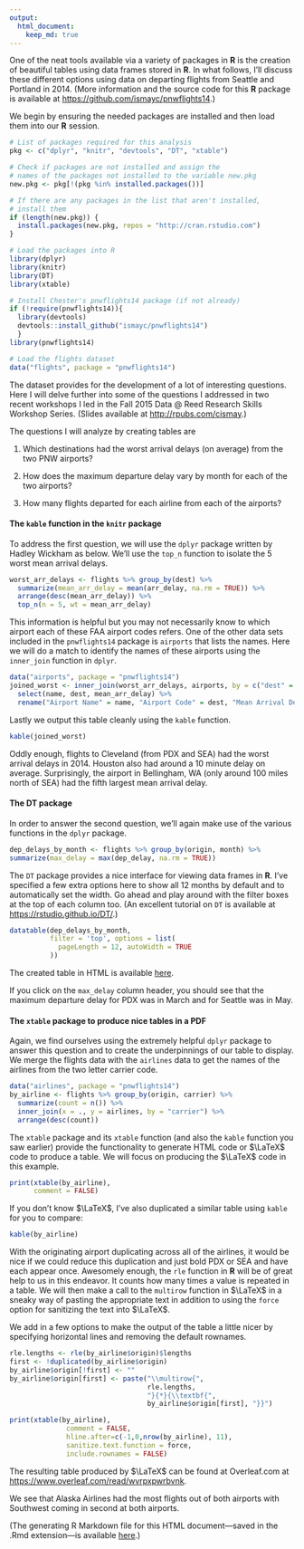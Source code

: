 ```yaml
---
output: 
  html_document:
    keep_md: true
---
```


One of the neat tools available via a variety of packages in **R** is the creation of beautiful tables using data frames stored in **R**.  In what follows, I'll discuss these different options using data on departing flights from Seattle and Portland in 2014.  (More information and the source code for this **R** package is available at <https://github.com/ismayc/pnwflights14>.)

We begin by ensuring the needed packages are installed and then load them into our **R** session.

```r
# List of packages required for this analysis
pkg <- c("dplyr", "knitr", "devtools", "DT", "xtable")

# Check if packages are not installed and assign the
# names of the packages not installed to the variable new.pkg
new.pkg <- pkg[!(pkg %in% installed.packages())]

# If there are any packages in the list that aren't installed,
# install them
if (length(new.pkg)) {
  install.packages(new.pkg, repos = "http://cran.rstudio.com")
}

# Load the packages into R
library(dplyr)
library(knitr)
library(DT)
library(xtable)

# Install Chester's pnwflights14 package (if not already)
if (!require(pnwflights14)){
  library(devtools)
  devtools::install_github("ismayc/pnwflights14")
  }
library(pnwflights14)

# Load the flights dataset
data("flights", package = "pnwflights14")
```

The dataset provides for the development of a lot of interesting questions.  Here I will delve further into some of the questions I addressed in two recent workshops I led in the Fall 2015 Data @ Reed Research Skills Workshop Series.  (Slides available at <http://rpubs.com/cismay>.)

The questions I will analyze by creating tables are

1. Which destinations had the worst arrival delays (on average) from the two PNW airports?

2. How does the maximum departure delay vary by month for each of the two airports?

3. How many flights departed for each airline from each of the airports? 

#### The `kable` function in the `knitr` package

To address the first question, we will use the `dplyr` package written by Hadley Wickham as below.  We'll use the `top_n` function to isolate the 5 worst mean arrival delays.

```r
worst_arr_delays <- flights %>% group_by(dest) %>%
  summarize(mean_arr_delay = mean(arr_delay, na.rm = TRUE)) %>%
  arrange(desc(mean_arr_delay)) %>%
  top_n(n = 5, wt = mean_arr_delay)
```

This information is helpful but you may not necessarily know to which airport each of these FAA airport codes refers.  One of the other data sets included in the `pnwflights14` package is `airports` that lists the names.  Here we will do a match to identify the names of these airports using the `inner_join` function in `dplyr`.

```r
data("airports", package = "pnwflights14")
joined_worst <- inner_join(worst_arr_delays, airports, by = c("dest" = "faa")) %>%
  select(name, dest, mean_arr_delay) %>%
  rename("Airport Name" = name, "Airport Code" = dest, "Mean Arrival Delay" = mean_arr_delay)
```

Lastly we output this table cleanly using the `kable` function.

```r
kable(joined_worst)
```

Oddly enough, flights to Cleveland (from PDX and SEA) had the worst arrival delays in 2014.  Houston also had around a 10 minute delay on average.  Surprisingly, the airport in Bellingham, WA (only around 100 miles north of SEA) had the fifth largest mean arrival delay.

#### The DT package

In order to answer the second question, we'll again make use of the various functions in the `dplyr` package.

```r
dep_delays_by_month <- flights %>% group_by(origin, month) %>%
summarize(max_delay = max(dep_delay, na.rm = TRUE))
```

The `DT` package provides a nice interface for viewing data frames in **R**.  I've specified a few extra options here to show all 12 months by default and to automatically set the width.  Go ahead and play around with the filter boxes at the top of each column too.  (An excellent tutorial on `DT` is available at <https://rstudio.github.io/DT/>.)

```r
datatable(dep_delays_by_month,
          filter = 'top', options = list(
            pageLength = 12, autoWidth = TRUE
          ))
```

The created table in HTML is available [here](http://www.reed.edu/data-at-reed/software/R/blogposts/DT.html).

If you click on the `max_delay` column header, you should see that the maximum departure delay for PDX was in March and for Seattle was in May.

#### The `xtable` package to produce nice tables in a PDF

Again, we find ourselves using the extremely helpful `dplyr` package to answer this question and to create the underpinnings of our table to display.  We merge the flights data with the `airlines` data to get the names of the airlines from the two letter carrier code.

```r
data("airlines", package = "pnwflights14")
by_airline <- flights %>% group_by(origin, carrier) %>%
  summarize(count = n()) %>%
  inner_join(x = ., y = airlines, by = "carrier") %>%
  arrange(desc(count))
```

The `xtable` package and its `xtable` function (and also the `kable` function you saw earlier) provide the functionality to generate HTML code or $\LaTeX$ code to produce a table.  We will focus on producing the $\LaTeX$ code in this example.

```r
print(xtable(by_airline),
      comment = FALSE)
```

If you don't know $\LaTeX$, I've also duplicated a similar table using `kable` for you to compare:

```r
kable(by_airline)
```

With the originating airport duplicating across all of the airlines, it would be nice if we could reduce this duplication and just bold PDX or SEA and have each appear once.  Awesomely enough, the `rle` function in **R** will be of great help to us in this endeavor.  It counts how many times a value is repeated in a table.  We will then make a call to the `multirow` function in $\LaTeX$ in a sneaky way of pasting the appropriate text in addition to using the `force` option for sanitizing the text into $\LaTeX$.

We add in a few options to make the output of the table a little nicer by specifying horizontal lines and removing the default rownames.

```r
rle.lengths <- rle(by_airline$origin)$lengths
first <- !duplicated(by_airline$origin)
by_airline$origin[!first] <- ""
by_airline$origin[first] <- paste("\\multirow{", 
                                  rle.lengths,
                                  "}{*}{\\textbf{",
                                  by_airline$origin[first], "}}")

print(xtable(by_airline),
              comment = FALSE,
              hline.after=c(-1,0,nrow(by_airline), 11),
              sanitize.text.function = force,
              include.rownames = FALSE)
```

The resulting table produced by $\LaTeX$ can be found at Overleaf.com at <https://www.overleaf.com/read/wvrpxpwrbvnk>.  

We see that Alaska Airlines had the most flights out of both airports with Southwest coming in second at both airports.

(The generating R Markdown file for this HTML document---saved in the .Rmd extension---is available [here](http://reed.edu/data-at-reed/software/R/blogposts/tables_blogpost.Rmd).)
